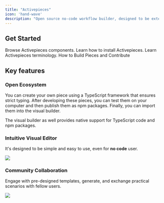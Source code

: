 ```yaml
---
title: "Activepieces"
icon: 'hand-wave'
description: "Open source no-code workflow builder, designed to be extensible"
---
```


## Get Started

<CardGroup cols={2}>
  <Card
    href="/pieces/overview"
    title="Pieces"
    icon="puzzle-piece"
    color="#f7b245"
  >
    Browse Activepieces components.
  </Card>
  <Card
    href="/install/options/overview"
    title="Install"
    icon="server"
    color="#00a0f0"
  >
    Learn how to install Activepieces.
  </Card>
  <Card
    href="/building-flows"
    title="Concepts"
    icon="shapes"
    color="#ff6eeb"
  >
    Learn Activepieces terminology.
  </Card>
    <Card
    href="/developers/overview"
    title="Developers"
    icon="code"
    color="#27ca00"
  >
    How to Build Pieces and Contribute 
  </Card>
</CardGroup>


## Key features

### Open Ecosystem

You can create your own piece using a TypeScript framework that ensures strict typing. After developing these pieces, you can test them on your computer and then publish them as npm packages. Finally, you can import them into the visual builder.

The visual builder as well provides native support for TypeScript code and npm packages.

### Intuitive Visual Editor 

It's designed to be simple and easy to use, even for **no code** user.

![](/resources/visual-builder.gif)

### Community Collaboration

Engage with pre-designed templates, generate, and exchange practical scenarios with fellow users.

![](/resources/templates.gif)